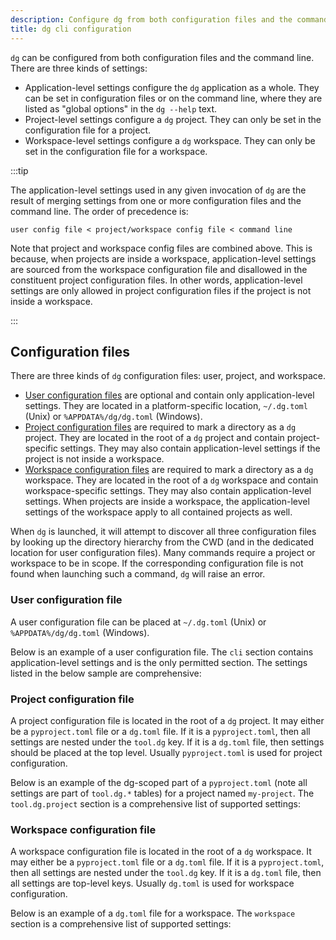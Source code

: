 ```yaml
---
description: Configure dg from both configuration files and the command line.
title: dg cli configuration
---
```



<DgRc />

`dg` can be configured from both configuration files and the command line.
There are three kinds of settings:

- Application-level settings configure the `dg` application as a whole. They can be set
  in configuration files or on the command line, where they are listed as
  "global options" in the `dg --help` text.
- Project-level settings configure a `dg` project. They can only be
  set in the configuration file for a project.
- Workspace-level settings configure a `dg` workspace. They can only
  be set in the configuration file for a workspace.

:::tip

The application-level settings used in any given invocation of `dg` are the
result of merging settings from one or more configuration files and the command
line. The order of precedence is:

```
user config file < project/workspace config file < command line
```

Note that project and workspace config files are combined above. This is
because, when projects are inside a workspace, application-level settings are
sourced from the workspace configuration file and disallowed in the constituent
project configuration files. In other words, application-level settings are
only allowed in project configuration files if the project is not inside a
workspace.

:::

## Configuration files

There are three kinds of `dg` configuration files: user, project, and workspace.

- [User configuration files](#user-configuration-file) are optional and contain only application-level settings. They are located in a platform-specific location, `~/.dg.toml` (Unix) or `%APPDATA%/dg/dg.toml` (Windows).
- [Project configuration files](#project-configuration-file) are required to mark a directory as a `dg` project. They are located in the root of a `dg` project and contain project-specific settings. They may also contain application-level settings if the project is not inside a workspace.
- [Workspace configuration files](#workspace-configuration-file) are required to mark a directory as a `dg` workspace. They are located in the root of a `dg` workspace and contain workspace-specific settings. They may also contain application-level settings. When projects are inside a workspace, the application-level settings of the workspace apply to all contained projects as well.

When `dg` is launched, it will attempt to discover all three configuration files by looking up the directory hierarchy from the CWD (and in the dedicated location for user configuration files). Many commands require a project or workspace to be in scope. If the corresponding configuration file is not found when launching such a command, `dg` will raise an error.

### User configuration file

A user configuration file can be placed at `~/.dg.toml` (Unix) or
`%APPDATA%/dg/dg.toml` (Windows).

Below is an example of a user configuration file. The `cli` section contains
application-level settings and is the only permitted section. The settings
listed in the below sample are comprehensive:

<CodeExample
  path="docs_snippets/docs_snippets/guides/dg/configuring-dg/user-config.toml"
  title=".dg.toml"
  language="toml"
/>

### Project configuration file

A project configuration file is located in the root of a `dg` project. It may
either be a `pyproject.toml` file or a `dg.toml` file. If it is a
`pyproject.toml`, then all settings are nested under the `tool.dg` key. If it
is a `dg.toml` file, then settings should be placed at the top level. Usually
`pyproject.toml` is used for project configuration.

Below is an example of the dg-scoped part of a `pyproject.toml` (note all settings are part of `tool.dg.*` tables) for a project named `my-project`. The `tool.dg.project` section is a comprehensive list of supported settings:

<CodeExample
  path="docs_snippets/docs_snippets/guides/dg/configuring-dg/project-config.toml"
  title="pyproject.toml"
  language="toml"
/>

### Workspace configuration file

A workspace configuration file is located in the root of a `dg` workspace. It
may either be a `pyproject.toml` file or a `dg.toml` file. If it is a `pyproject.toml`,
then all settings are nested under the `tool.dg` key. If it is a `dg.toml` file,
then all settings are top-level keys. Usually `dg.toml` is used for workspace
configuration.

Below is an example of a `dg.toml` file for a workspace. The
`workspace` section is a comprehensive list of supported settings:

<CodeExample
  path="docs_snippets/docs_snippets/guides/dg/configuring-dg/workspace-config.toml"
  title="dg.toml"
  language="toml"
/>
